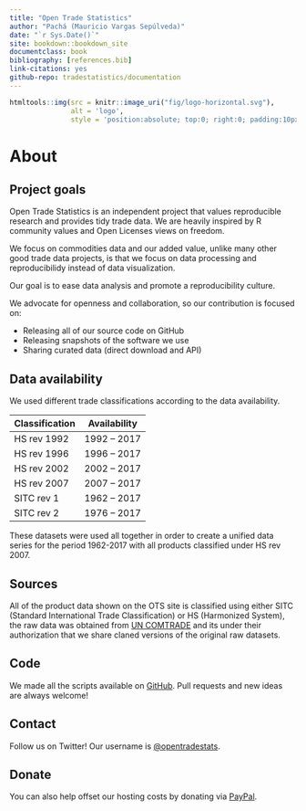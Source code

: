 ```yaml
--- 
title: "Open Trade Statistics"
author: "Pachá (Mauricio Vargas Sepúlveda)"
date: "`r Sys.Date()`"
site: bookdown::bookdown_site
documentclass: book
bibliography: [references.bib]
link-citations: yes
github-repo: tradestatistics/documentation
---
```


```r
htmltools::img(src = knitr::image_uri("fig/logo-horizontal.svg"), 
               alt = 'logo', 
               style = 'position:absolute; top:0; right:0; padding:10px;')
```

# About

## Project goals

Open Trade Statistics is an independent project that values reproducible research and provides tidy trade data. We are heavily inspired by R community values and Open Licenses views on freedom.

We focus on commodities data and our added value, unlike many other good trade data projects, is that we focus on data processing and reproducibilidy instead of data visualization.

Our goal is to ease data analysis and promote a reproducibility culture.

We advocate for openness and collaboration, so our contribution is focused on:

* Releasing all of our source code on GitHub
* Releasing snapshots of the software we use
* Sharing curated data (direct download and API)

## Data availability

We used different trade classifications according to the data availability.

|Classification |Availability|
|---------------|------------|
|HS rev 1992    |1992 – 2017 |
|HS rev 1996    |1996 – 2017 |
|HS rev 2002    |2002 – 2017 |
|HS rev 2007    |2007 – 2017 |
|SITC rev 1     |1962 – 2017 |
|SITC rev 2     |1976 – 2017 |

These datasets were used all together in order to create a unified data series for the period 1962-2017 with all products classified under HS rev 2007.

## Sources

All of the product data shown on the OTS site is classified using either SITC (Standard International Trade Classification) or HS (Harmonized System), the raw data was obtained from [UN COMTRADE](http://comtrade.un.org/) and its under their authorization that we share claned versions of the original raw datasets.

## Code

We made all the scripts available on [GitHub](https://github.com/tradestatistics). Pull requests and new ideas are always welcome!

## Contact

Follow us on Twitter! Our username is [\@opentradestats](https://twitter.com/opentradestats).

## Donate

You can also help offset our hosting costs by donating via [PayPal](https://paypal.me/tradestatistics).
